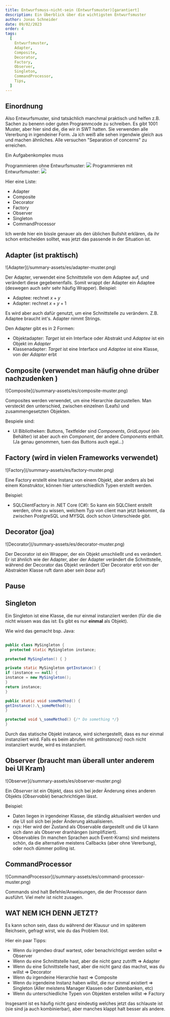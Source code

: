 ```yaml
---
title: Entwurfsmuss-nicht-sein (Entwurfsmuster)[garantiert]
description: Ein Überblick über die wichtigsten Entwurfsmuster
author: Jonas Schneider
date: 09/02/2023
order: 4
tags:
  [
    Entwurfsmuster,
    Adapter,
    Composite,
    Decorator,
    Factory,
    Observer,
    Singleton,
    CommandProcessor,
    Tips,
  ]
---
```


## Einordnung

Also Entwurfsmuster, sind tatsächlich manchmal praktisch und helfen z.B. Sachen zu benenn oder guten Programmcode zu schreiben.
Es gibt 1001 Muster, aber hier sind die, die wir in SWT hatten. Sie verwenden alle Vererbung in irgendeiner Form.
Ja ich weiß alle sehen irgendwie gleich aus und machen ähnliches. Alle versuchen "Separation of concerns" zu erreichen.

Ein Aufgabenkomplex muss

<span className="font-sans text-2xl font-semibold">
  Programmieren ohne Entwurfsmuster:
</span>
<img
  src="https://media.tenor.com/GOyBTNdQb4AAAAAd/scaler-create-impact.gif"
  className="h-full w-full"
/>

<span className="font-sans text-2xl font-semibold">
  Programmieren mit Entwurfsmuster:
</span>
<img
  src="https://media.tenor.com/wHs3JITWApsAAAAM/galaxy-brain-meme.gif"
  className="h-full w-full"
/>

Hier eine Liste:

- Adapter
- Composite
- Decorator
- Factory
- Observer
- Singleton
- CommandProcessor

Ich werde hier ein bissle genauer als den üblichen Bullshit erklären, da ihr schon entscheiden solltet, was jetzt das passende in der Situation ist.

## Adapter (ist praktisch)

<div className="center">![Adapter](/summary-assets/es/adapter-muster.png)</div>

Der Adapter, verwendet eine Schnittstelle von dem Adaptee auf, und verändert diese gegebenenfalls. Somit wrappt der Adapter ein Adaptee (deswegen auch sehr sehr häufig Wrapper). Beispiel:

- Adaptee: rechnet $x+y$
- Adapter: rechnet $x+y+1$

Es wird aber auch dafür genutzt, um eine Schnittstelle zu verändern. Z.B. Adaptee braucht int's. Adapter nimmt Strings.

Den Adapter gibt es in 2 Formen:

- Objektadapter: _Target_ ist ein Interface oder Abstrakt und _Adaptee_ ist ein Objekt im _Adapter_
- Klassenadapter: _Target_ ist eine Interface und _Adaptee_ ist eine Klasse, von der _Adapter_ erbt

## Composite (verwendet man häufig ohne drüber nachzudenken )

<div className="center">
  ![Composite](/summary-assets/es/composite-muster.png)
</div>

Composites werden verwendet, um eine Hierarchie darzustellen. Man versteckt den unterschied, zwischen einzelnen (Leafs) und zusammengesetzten Objekten.

Bespiele sind:

- UI Bibliotheken: Buttons, Textfelder sind _Components_, _GridLayout_ (ein Behälter) ist aber auch ein _Component_, der andere _Components_ enthält. (Ja genau genommen, tuen das Buttons auch egal...)

## Factory (wird in vielen Frameworks verwendet)

<div className="center">![Factory](/summary-assets/es/factory-muster.png)</div>

Eine Factory erstellt eine Instanz von einem Objekt, aber anders als bei einem Konstruktor, können hier unterschiedlich Typen erstellt werden.

Beispiel:

- SQLClientFactory in .NET Core (C#): So kann ein SQLClient erstellt werden, ohne zu wissen, welchem Typ von client man jetzt bekommt, da zwischen PostgreSQL und MYSQL doch schon Unterschiede gibt.

## Decorator (joa)

<div className="center">
  ![Decorator](/summary-assets/es/decorator-muster.png)
</div>

Der Decorator ist ein Wrapper, der ein Objekt umschließt und es verändert.
Er ist ähnlich wie der Adapter, aber der Adapter verändert die Schnittstelle, während der Decorator das Objekt verändert (Der Decorator erbt von der Abstrakten Klasse ruft dann aber sein _base_ auf)

## Pause

<RumpeQuiz />

## Singleton

Ein Singleton ist eine Klasse, die nur einmal instanziiert werden (für die die nicht wissen was das ist: Es gibt es nur **einmal** als Objekt).

Wie wird das gemacht bsp. Java:

<div className="line-numbers">
  
```java
  
public class MySingleton {
  protected static MySingleton instance;

protected MySingleton() { }

private static MySingleton getInstance() {
if (instance == null) {
instance = new MySingleton();
}
return instance;
}

public static void someMethod() {
getInstance().\_someMethod();
}

protected void \_someMethod() {/* Do something */}
}

```

</div>

Durch das statische Objekt instance, wird sichergestellt,
dass es nur einmal instanziiert wird. Falls es beim abrufen mit *getInstance()* noch nicht instanziiert wurde, wird es instanziiert.

## Observer (braucht man überall unter anderem bei UI Kram)

<div className="center">
![Observer](/summary-assets/es/observer-muster.png)
</div>

Ein *Observer* ist ein Objekt, dass sich bei jeder Änderung eines anderen Objekts (*Observable*) benachrichtigen lässt.

Beispiel:
- Daten liegen in irgendeiner Klasse, die ständig aktualisiert werden und die UI soll sich bei jeder Änderung aktualisieren.
- rxjs: Hier wird der Zustand als Observable dargestellt und die UI kann sich dann als Observer dranhängen (simplifiziert).
- Observables (In manchen Sprachen auch Event-Krams) sind meistens schön, da die alternative meistens Callbacks (aber ohne Vererbung), oder noch dümmer polling ist.

## CommandProcessor

<div className="center">
  ![CommandProcessor](/summary-assets/es/command-processor-muster.png)
</div>

Commands sind halt Befehle/Anweisungen, die der Processor dann ausführt. Viel mehr ist nicht zusagen.

## WAT NEM ICH DENN JETZT?

Es kann schon sein, dass du während der Klausur und im späterem Reichsein, gefragt wirst, wie du das Problem löst.

Hier ein paar Tipps:
- Wenn du irgendwo drauf wartest, oder benachrichtigst werden sollst $\Rightarrow$ Observer
- Wenn du eine Schnittstelle hast, aber die nicht ganz zutrifft $\Rightarrow$ Adapter
- Wenn du eine Schnittstelle hast, aber die nicht ganz das machst, was du willst $\Rightarrow$ Decorator
- Wenn du irgendeine Hierarchie hast $\Rightarrow$ Composite
- Wenn du irgendeine Instanz haben willst, die nur einmal existiert $\Rightarrow$ Singleton (Aller meistens Manager Klassen oder Datenbanken, etc)
- Wenn du unterschiedliche Typen von Objekten erstellen willst $\Rightarrow$ Factory

Insgesamt ist es häufig nicht ganz eindeutig welches jetzt das schlauste ist (sie sind ja auch kombinierbar), aber manches klappt halt besser als andere.
```
